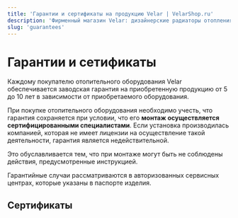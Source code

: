 ```yaml
---
title: 'Гарантии и сертификаты на продукцию Velar | VelarShop.ru'
description: 'Фирменный магазин Velar: дизайнерские радиаторы отопления, полотенцесушители и внутрипольные конвекторы. Каждому покупателю отопительного оборудования Velar обеспечивается заводская гарантия на приобретенную продукцию от 5 до 10 лет в зависимости от приобретаемого оборудования.'
slug: 'guarantees'
---
```



# Гарантии и сетификаты

Каждому покупателю отопительного оборудования <span class='text-red-600'>Velar</span> обеспечивается заводская гарантия на приобретенную продукцию от 5 до 10 лет в зависимости от приобретаемого оборудования.

При покупке отопительного оборудования необходимо учесть, что гарантия сохраняется при условии, что его **монтаж осуществляется сертифицированными специалистами**. Если установка производилась компанией, которая не имеет лицензии на осуществление такой деятельности, гарантия является недействительной.

Это обуславливается тем, что при монтаже могут быть не соблюдены действия, предусмотренные инструкцией.

Гарантийные случаи рассматриваются в авторизованных сервисных центрах, которые указаны в паспорте изделия.

## Сертификаты

<div class="flex flex-row gap-4 flex-wrap justify-center">
  <a href="/certificates/cert1.jpeg" target="_blank" rel="nofollow">
    <Picture
      src="/certificates/cert1.jpeg"
      alt="Сертификат соответствия: дизайн-радиаторы"
      title="Сертификат соответствия: дизайн-радиаторы"
      aspectRatio="1274:1770"
      widths={[200, 400, 600]}
      width={200}
    />
  </a>
  <a href="/certificates/cert2.jpeg" target="_blank" rel="nofollow">
    <Picture
      src="/certificates/cert2.jpeg"
      alt="Сертификат соответствия: внутрипольные конвекторы"
      title="Сертификат соответствия: внутрипольные конвекторы"
      aspectRatio="1274:1770"
      widths={[200, 400, 600]}
      width={200}
    />
  </a>
  <a href="/certificates/cert3.jpeg" target="_blank" rel="nofollow">
    <Picture
      src="/certificates/cert3.jpeg"
      alt="Сертификат соответствия: чугунные радиаторы"
      title="Сертификат соответствия: чугунные радиаторы"
      aspectRatio="1274:1770"
      widths={[200, 400, 600]}
      width={200}
    />
  </a>
</div>
